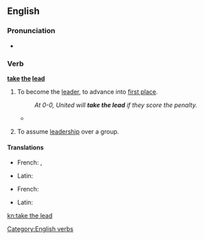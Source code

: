 ==English==

===Pronunciation===
* {{IPA|/ˈtɛɪkθəˈliːd/}}

===Verb===
'''[[take]] [[the]] [[lead]]'''

# {{context|idiomatic|lang=en}} To become the [[leader]], to advance into [[first place]].
#: ''At 0-0, United will '''take the lead''' if they score the penalty.''
#* {{quote-news
|year=2010
|date=December 29
|author=Sam Sheringham 
|title=Liverpool 0 - 1 Wolverhampton
|work=BBC
|url=http://news.bbc.co.uk/sport1/hi/football/eng_prem/9308904.stm
|page=
|passage=It was an omen of things to come as in the 56th minute the visitors '''took the lead''' after a mix-up between Skrtel and Sotirios Kyrgiakos allowed Ebanks-Blake's through-ball to '''squeeze''' between them.}}
# {{context|idiomatic|lang=en}} To assume [[leadership]] over a group.

====Translations====
{{trans-top|to advance into first place}}
* French: {{t-|fr|ouvrir la marche}},  {{t-|fr|passer en tête}}
{{trans-mid}}
* Latin: {{t+|la|praesum}}
{{trans-bottom}}

{{trans-top|to assume leadership over a group}}
* French: {{t-|fr|prendre le commandement}}
{{trans-mid}}
* Latin: {{t+|la|praesum}}
{{trans-bottom}}

[[Category:English verbs]]

[[kn:take the lead]]